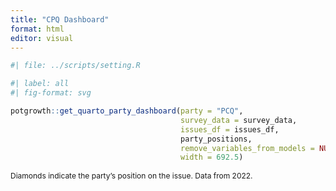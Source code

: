 ```yaml
---
title: "CPQ Dashboard"
format: html
editor: visual
---
```


```r
#| file: ../scripts/setting.R

```

```r
#| label: all
#| fig-format: svg

potgrowth::get_quarto_party_dashboard(party = "PCQ",
                                      survey_data = survey_data,
                                      issues_df = issues_df,
                                      party_positions,
                                      remove_variables_from_models = NULL,
                                      width = 692.5)
```

[Diamonds indicate the party's position on the issue. Data from 2022.]{style="font-size: 9pt;"}
